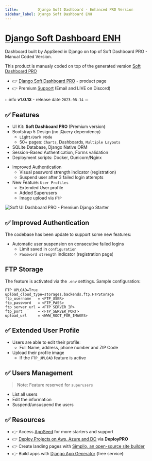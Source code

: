 ```yaml
---
title:         Django Soft Dashboard - Enhanced PRO Version
sidebar_label: Django Soft Dashboard ENH
---
```


# [Django Soft Dashboard ENH](https://appseed.us/product/soft-ui-dashboard-pro/django/)

<SubHeading> Dashboard built by AppSeed in Django on top of Soft Dashboard PRO - Manual Coded Version.</SubHeading>

This product is manualy coded on top of the generated version [Soft Dashboard PRO](./soft-ui-dashboard-pro.mdx)

- 👉 [Django Soft Dashboard PRO](https://appseed.us/product/soft-ui-dashboard-pro/django/) - product page
- 👉 Premium [Support](https://appseed.us/support) (Email and LIVE on Discord)

:::info **v1.0.13** - release date `2023-08-14`
:::

## ✅ **Features**

- UI Kit: **Soft Dashboard PRO** (Premium version)
- Bootstrap 5 Design (no jQuery dependency)
  - `Light/Dark Mode`
  - 50+ pages: `Charts`, Dashboards, `Multiple Layouts`
- SQLite Database, Django Native ORM
- Session-Based Authentication, Forms validation
- Deployment scripts: Docker, Gunicorn/Nginx

* Improved Authentication
  - Visual password strength indicator (registration)
  - Suspend user after 3 failed login attempts
* New Feature: `User Profiles`
  - Extended User profile
  - Added Superusers
  - Image upload via `FTP`

![Soft UI Dashboard PRO - Premium Django Starter](https://user-images.githubusercontent.com/51070104/215729645-658632c1-1eec-4abc-baaa-f1d3deca29ad.png)

## ✅ Improved Authentication

The codebase has been update to support some new features:

- Automatic user suspension on consecutive failed logins
  - Limit saved in `configuration`
  - `Password strength` indicator (registration page)

## FTP Storage

The feature is activated via the `.env` settings. Sample configuration:

```env
FTP_UPLOAD=True
upload_cloud_type=storages.backends.ftp.FTPStorage
ftp_username   = <FTP_USER>
ftp_password   = <FTP_PASS>
ftp_server_url = <FTP_SERVER_IP>
ftp_port       = <FTP_SERVER_PORT>
upload_url     = <WWW_ROOT_FOR_IMAGES>
```

## ✅ Extended User Profile

- Users are able to edit their profile:
  - Full Name, address, phone number and ZIP Code
- Upload their profile image
  - If the `FTP_UPLOAD` feature is active

## ✅ Users Management

> Note: Feature reserved for `superusers`

- List all users
- Edit the information
- Suspend/unsuspend the users

## ✅ Resources

- 👉 Access [AppSeed](https://appseed.us/) for more starters and support 
- 👉 [Deploy Projects on Aws, Azure and DO](https://www.docs.deploypro.dev/) via **DeployPRO**
- 👉 Create landing pages with [Simpllo, an open-source site builder](https://www.simpllo.com/)
- 👉 Build apps with [Django App Generator](https://app-generator.dev/django/) (free service)
